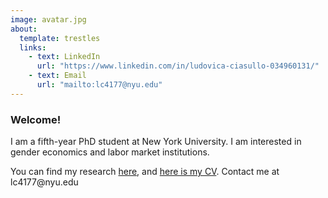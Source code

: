 ---
image: avatar.jpg
about:
  template: trestles
  links:
    - text: LinkedIn
      url: "https://www.linkedin.com/in/ludovica-ciasullo-034960131/"
    - text: Email
      url: "mailto:lc4177@nyu.edu"
---

### **Welcome!**

I am a fifth-year PhD student at New York University. I am interested in gender economics and labor market institutions.

You can find my research [here](papers.html), and [here is my CV](https://ludovica-ciasullo.github.io/CV.pdf). Contact me at lc4177\@nyu.edu
